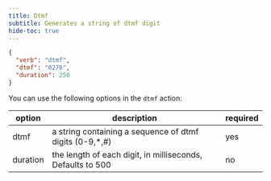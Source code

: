 ```yaml
---
title: Dtmf
subtitle: Generates a string of dtmf digit
hide-toc: true
---
```


```json
{
  "verb": "dtmf",
  "dtmf": "0276",
  "duration": 250
}
```

You can use the following options in the `dtmf` action:

| option        | description | required  |
| ------------- |-------------| -----|
| dtmf | a string containing a sequence of dtmf digits (0-9,*,#) | yes |
| duration | the length of each digit, in milliseconds,  Defaults to 500 | no |

